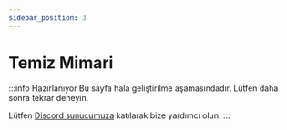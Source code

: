 ```yaml
---
sidebar_position: 3
---
```


# Temiz Mimari

:::info Hazırlanıyor
Bu sayfa hala geliştirilme aşamasındadır. Lütfen daha sonra tekrar deneyin.

Lütfen [Discord sunucumuza](https://discord.gg/juUrdxEZv9) katılarak bize yardımcı olun.
:::
